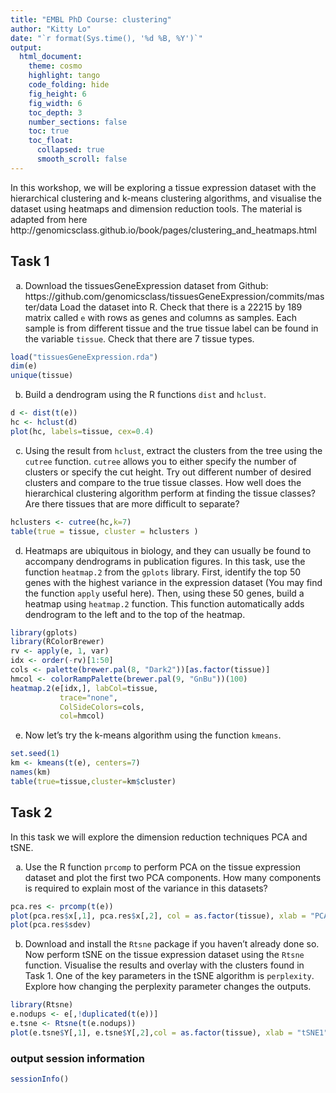 ```yaml
---
title: "EMBL PhD Course: clustering"
author: "Kitty Lo"
date: "`r format(Sys.time(), '%d %B, %Y')`"
output:
  html_document:
    theme: cosmo
    highlight: tango
    code_folding: hide
    fig_height: 6
    fig_width: 6
    toc_depth: 3
    number_sections: false
    toc: true
    toc_float:
      collapsed: true
      smooth_scroll: false
---
```



In this workshop, we will be exploring a tissue expression dataset with the hierarchical clustering and k-means clustering algorithms, and visualise the dataset using heatmaps and dimension reduction tools. The material is adapted from here http://genomicsclass.github.io/book/pages/clustering_and_heatmaps.html 

## Task 1 
(a) Download the tissuesGeneExpression dataset from Github: 
https://github.com/genomicsclass/tissuesGeneExpression/commits/master/data
Load the dataset into R. Check that there is a 22215 by 189 matrix called `e` with rows as genes and columns as samples. Each sample is from different tissue and the true tissue label can be found in the variable `tissue`. Check that there are 7 tissue types. 
```r
load("tissuesGeneExpression.rda")
dim(e)
unique(tissue)
```

(b) Build a dendrogram using the R functions `dist` and `hclust`.  

```r
d <- dist(t(e))
hc <- hclust(d) 
plot(hc, labels=tissue, cex=0.4)
```

c) Using the result from `hclust`, extract the clusters from the tree using the `cutree` function. `cutree` allows you to either specify the number of clusters or specify the cut height. Try out different number of desired clusters and compare to the true tissue classes. 
How well does the hierarchical clustering algorithm perform at finding the tissue classes? Are there tissues that are more difficult to separate? 

```r
hclusters <- cutree(hc,k=7)
table(true = tissue, cluster = hclusters )
```
(d) Heatmaps are ubiquitous in biology, and they can usually be found to accompany dendrograms in publication figures. In this task, use the function `heatmap.2` from the `gplots` library. First, identify the top 50 genes with the highest variance in the expression dataset (You may find the function `apply` useful here). Then, using these 50 genes, build a heatmap using `heatmap.2` function. This function automatically adds dendrogram to the left and to the top of the heatmap.  

```r
library(gplots)
library(RColorBrewer) 
rv <- apply(e, 1, var)
idx <- order(-rv)[1:50]
cols <- palette(brewer.pal(8, "Dark2"))[as.factor(tissue)]
hmcol <- colorRampPalette(brewer.pal(9, "GnBu"))(100)
heatmap.2(e[idx,], labCol=tissue,
           trace="none", 
           ColSideColors=cols, 
           col=hmcol)
```
(e) Now let's try the k-means algorithm using the function `kmeans`. 

```r
set.seed(1)
km <- kmeans(t(e), centers=7)
names(km)
table(true=tissue,cluster=km$cluster)
```

## Task 2
In this task we will explore the dimension reduction techniques PCA and tSNE.  

(a) Use the R function `prcomp` to perform PCA on the tissue expression dataset and plot the first two PCA components. How many components is required to explain most of the variance in this datasets? 

```r
pca.res <- prcomp(t(e))
plot(pca.res$x[,1], pca.res$x[,2], col = as.factor(tissue), xlab = "PCA1", ylab = "PCA2") 
plot(pca.res$sdev) 
```

(b) Download and install the `Rtsne` package if you haven't already done so. Now perform tSNE on the tissue expression dataset using the `Rtsne` function. Visualise the results and overlay with the clusters found in Task 1. One of the key parameters in the tSNE algorithm is `perplexity`. Explore how changing the perplexity parameter changes the outputs. 

```r
library(Rtsne)
e.nodups <- e[,!duplicated(t(e))]
e.tsne <- Rtsne(t(e.nodups))
plot(e.tsne$Y[,1], e.tsne$Y[,2],col = as.factor(tissue), xlab = "tSNE1", ylab = "tSNE2")
```

### output session information
```r
sessionInfo()
```



